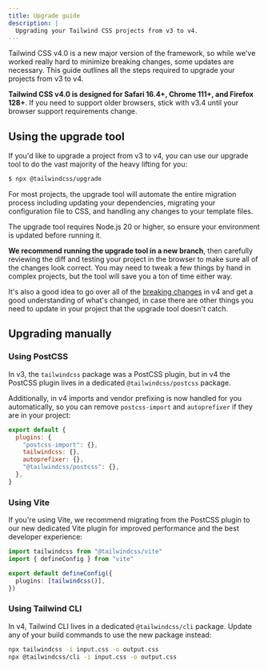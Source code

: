 ```yaml
---
title: Upgrade guide
description: |
  Upgrading your Tailwind CSS projects from v3 to v4.
---
```


Tailwind CSS v4.0 is a new major version of the framework, so while we've worked really hard to minimize breaking changes, some updates are necessary. This guide outlines all the steps required to upgrade your projects from v3 to v4.

**Tailwind CSS v4.0 is designed for Safari 16.4+, Chrome 111+, and Firefox 128+**. If you need to support older browsers, stick with v3.4 until your browser support requirements change.

## Using the upgrade tool

If you'd like to upgrade a project from v3 to v4, you can use our upgrade tool to do the vast majority of the heavy lifting for you:

```sh title="Terminal"
$ npx @tailwindcss/upgrade
```

For most projects, the upgrade tool will automate the entire migration process including updating your dependencies, migrating your configuration file to CSS, and handling any changes to your template files.

The upgrade tool requires Node.js 20 or higher, so ensure your environment is updated before running it.

**We recommend running the upgrade tool in a new branch**, then carefully reviewing the diff and testing your project in the browser to make sure all of the changes look correct. You may need to tweak a few things by hand in complex projects, but the tool will save you a ton of time either way.

It's also a good idea to go over all of the [breaking changes](https://tailwindcss.com/docs/upgrade-guide#changes-from-v3) in v4 and get a good understanding of what's changed, in case there are other things you need to update in your project that the upgrade tool doesn't catch.

## Upgrading manually

### Using PostCSS

In v3, the `tailwindcss` package was a PostCSS plugin, but in v4 the PostCSS plugin lives in a dedicated `@tailwindcss/postcss` package.

Additionally, in v4 imports and vendor prefixing is now handled for you automatically, so you can remove `postcss-import` and `autoprefixer` if they are in your project:

```js title="postcss.config.mjs"
export default {
  plugins: {
    "postcss-import": {},
    tailwindcss: {},
    autoprefixer: {},
    "@tailwindcss/postcss": {},
  },
}
```

### Using Vite

If you're using Vite, we recommend migrating from the PostCSS plugin to our new dedicated Vite plugin for improved performance and the best developer experience:

```ts title="vite.config.ts"
import tailwindcss from "@tailwindcss/vite"
import { defineConfig } from "vite"

export default defineConfig({
  plugins: [tailwindcss()],
})
```

### Using Tailwind CLI

In v4, Tailwind CLI lives in a dedicated `@tailwindcss/cli` package. Update any of your build commands to use the new package instead:

```sh title="Terminal"
npx tailwindcss -i input.css -o output.css
npx @tailwindcss/cli -i input.css -o output.css
```
